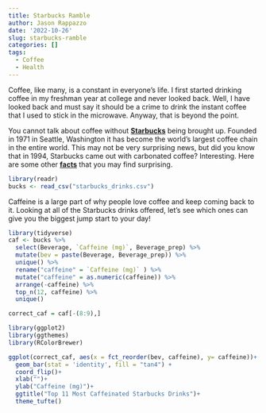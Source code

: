 ```yaml
---
title: Starbucks Ramble
author: Jason Rappazzo
date: '2022-10-26'
slug: starbucks-ramble
categories: []
tags:
  - Coffee
  - Health
---
```


Coffee, like many, is a constant in everyone's life. I first started drinking coffee in my freshman year at college and never looked back. Well, I have looked back and must say it should be a crime to drink the instant coffee that I used to stick in the microwave. Anyway, that is beyond the point.
  
You cannot talk about coffee without [**Starbucks**](https://www.starbucks.com/) being brought up. Founded in 1971 in Seattle, Washington it has become the world's largest coffee chain in the entire world. This may not be very surprising news, but did you know that in 1994, Starbucks came out with carbonated coffee? Interesting. Here are some other [**facts**](https://stories.starbucks.com/stories/2021/10-things-you-did-not-know-about-starbucks/) that you may find surprising.




```r
library(readr)
bucks <- read_csv("starbucks_drinks.csv")
```

Caffeine is a large part of why people love coffee and keep coming back to it. Looking at all of the Starbucks drinks offered, let's see which ones can give you the biggest jump start to your day!

```r
library(tidyverse)
caf <- bucks %>% 
  select(Beverage, `Caffeine (mg)`, Beverage_prep) %>% 
  mutate(bev = paste(Beverage, Beverage_prep)) %>% 
  unique() %>% 
  rename("caffeine" = `Caffeine (mg)` ) %>% 
  mutate("caffeine" = as.numeric(caffeine)) %>% 
  arrange(-caffeine) %>% 
  top_n(12, caffeine) %>% 
  unique()

correct_caf = caf[-(8:9),]

library(ggplot2)
library(ggthemes)
library(RColorBrewer)

ggplot(correct_caf, aes(x = fct_reorder(bev, caffeine), y= caffeine))+
  geom_bar(stat = 'identity', fill = "tan4") +
  coord_flip()+
  xlab("")+
  ylab("Caffeine (mg)")+
  ggtitle("Top 11 Most Caffeinated Starbucks Drinks")+
  theme_tufte()
```

